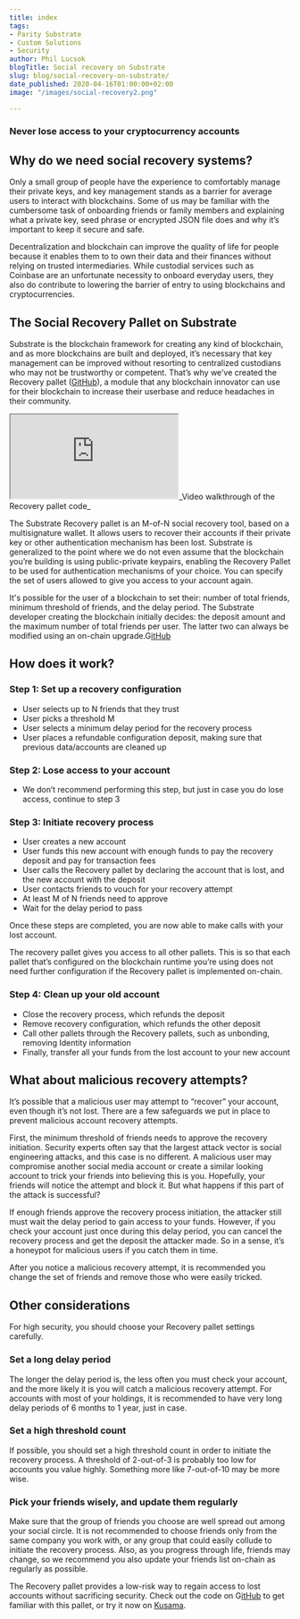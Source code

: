 ```yaml
---
title: index
tags:
- Parity Substrate
- Custom Solutions
- Security
author: Phil Lucsok
blogTitle: Social recovery on Substrate
slug: blog/social-recovery-on-substrate/
date_published: 2020-04-16T01:00:00+02:00
image: "/images/social-recovery2.png"

---
```

### Never lose access to your cryptocurrency accounts

## Why do we need social recovery systems?

Only a small group of people have the experience to comfortably manage their private keys, and key management stands as a barrier for average users to interact with blockchains. Some of us may be familiar with the cumbersome task of onboarding friends or family members and explaining what a private key, seed phrase or encrypted JSON file does and why it’s important to keep it secure and safe.

Decentralization and blockchain can improve the quality of life for people because it enables them to to own their data and their finances without relying on trusted intermediaries. While custodial services such as Coinbase are an unfortunate necessity to onboard everyday users, they also do contribute to lowering the barrier of entry to using blockchains and cryptocurrencies.

## The Social Recovery Pallet on Substrate

Substrate is the blockchain framework for creating any kind of blockchain, and as more blockchains are built and deployed, it’s necessary that key management can be improved without resorting to centralized custodians who may not be trustworthy or competent. That’s why we’ve created the Recovery pallet ([GitHub](https://github.com/paritytech/substrate/blob/master/frame/recovery/src/lib.rs)), a module that any blockchain innovator can use for their blockchain to increase their userbase and reduce headaches in their community.

<iframe className="w-full h-56 my-8 sm:h-80 md:h-96" src="https://www.youtube.com/embed/rRnWKDaTb9E" allowFullScreen></iframe>_Video walkthrough of the Recovery pallet code_

The Substrate Recovery pallet is an M-of-N social recovery tool, based on a multisignature wallet. It allows users to recover their accounts if their private key or other authentication mechanism has been lost. Substrate is generalized to the point where we do not even assume that the blockchain you’re building is using public-private keypairs, enabling the Recovery Pallet to be used for authentication mechanisms of your choice. You can specify the set of users allowed to give you access to your account again.

It's possible for the user of a blockchain to set their: number of total friends, minimum threshold of friends, and the delay period. The Substrate developer creating the blockchain initially decides: the deposit amount and the maximum number of total friends per user. The latter two can always be modified using an on-chain upgrade.G[itHub](https://github.com/paritytech/substrate/blob/master/frame/recovery/src/lib.rs)

## How does it work?

### Step 1: Set up a recovery configuration

* User selects up to N friends that they trust
* User picks a threshold M
* User selects a minimum delay period for the recovery process
* User places a refundable configuration deposit, making sure that previous data/accounts are cleaned up

### Step 2: Lose access to your account

* We don’t recommend performing this step, but just in case you do lose access, continue to step 3

### Step 3: Initiate recovery process

* User creates a new account
* User funds this new account with enough funds to pay the recovery deposit and pay for transaction fees
* User calls the Recovery pallet by declaring the account that is lost, and the new account with the deposit
* User contacts friends to vouch for your recovery attempt
* At least M of N friends need to approve
* Wait for the delay period to pass

Once these steps are completed, you are now able to make calls with your lost account.

The recovery pallet gives you access to all other pallets. This is so that each pallet that’s configured on the blockchain runtime you’re using does not need further configuration if the Recovery pallet is implemented on-chain.

### Step 4: Clean up your old account

* Close the recovery process, which refunds the deposit
* Remove recovery configuration, which refunds the other deposit
* Call other pallets through the Recovery pallets, such as unbonding, removing Identity information
* Finally, transfer all your funds from the lost account to your new account

## What about malicious recovery attempts?

It’s possible that a malicious user may attempt to “recover” your account, even though it’s not lost. There are a few safeguards we put in place to prevent malicious account recovery attempts.

First, the minimum threshold of friends needs to approve the recovery initiation. Security experts often say that the largest attack vector is social engineering attacks, and this case is no different. A malicious user may compromise another social media account or create a similar looking account to trick your friends into believing this is you. Hopefully, your friends will notice the attempt and block it. But what happens if this part of the attack is successful?

If enough friends approve the recovery process initiation, the attacker still must wait the delay period to gain access to your funds. However, if you check your account just once during this delay period, you can cancel the recovery process and get the deposit the attacker made. So in a sense, it’s a honeypot for malicious users if you catch them in time.

After you notice a malicious recovery attempt, it is recommended you change the set of friends and remove those who were easily tricked.

## Other considerations

For high security, you should choose your Recovery pallet settings carefully.

### Set a long delay period

The longer the delay period is, the less often you must check your account, and the more likely it is you will catch a malicious recovery attempt. For accounts with most of your holdings, it is recommended to have very long delay periods of 6 months to 1 year, just in case.

### Set a high threshold count

If possible, you should set a high threshold count in order to initiate the recovery process. A threshold of 2-out-of-3 is probably too low for accounts you value highly. Something more like 7-out-of-10 may be more wise.

### Pick your friends wisely, and update them regularly

Make sure that the group of friends you choose are well spread out among your social circle. It is not recommended to choose friends only from the same company you work with, or any group that could easily collude to initiate the recovery process. Also, as you progress through life, friends may change, so we recommend you also update your friends list on-chain as regularly as possible.

The Recovery pallet provides a low-risk way to regain access to lost accounts without sacrificing security. Check out the code on G[itHub](https://github.com/paritytech/substrate/blob/master/frame/recovery/src/lib.rs) to get familiar with this pallet, or try it now on [Kusama](https://kusama.network/).